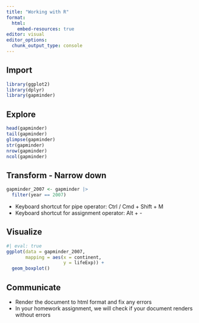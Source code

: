 ```yaml
---
title: "Working with R"
format:
  html:
    embed-resources: true
editor: visual
editor_options: 
  chunk_output_type: console
---
```


## Import

```r
library(ggplot2)
library(dplyr)
library(gapminder)
```

## Explore

```r
head(gapminder)
tail(gapminder)
glimpse(gapminder)
str(gapminder)
nrow(gapminder)
ncol(gapminder)
```

## Transform - Narrow down

```r
gapminder_2007 <- gapminder |> 
  filter(year == 2007)
```

-   Keyboard shortcut for pipe operator: Ctrl / Cmd + Shift + M
-   Keyboard shortcut for assignment operator: Alt + -

## Visualize

```r
#| eval: true
ggplot(data = gapminder_2007,
       mapping = aes(x = continent,
                     y = lifeExp)) +
  geom_boxplot()
```

## Communicate

-   Render the document to html format and fix any errors
-   In your homework assignment, we will check if your document renders without errors
